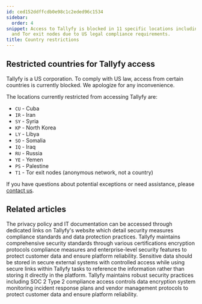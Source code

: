 ```yaml
---
id: ced152ddffcdb0e98c1c2eded96c1534
sidebar:
  order: 4
snippet: Access to Tallyfy is blocked in 11 specific locations including countries
  and Tor exit nodes due to US legal compliance requirements.
title: Country restrictions
---
```


## Restricted countries for Tallyfy access

Tallyfy is a US corporation. To comply with US law, access from certain countries is currently blocked. We apologize for any inconvenience.

The locations currently restricted from accessing Tallyfy are:

*   `CU` - Cuba
*   `IR` - Iran
*   `SY` - Syria
*   `KP` - North Korea
*   `LY` - Libya
*   `SO` - Somalia
*   `IQ` - Iraq
*   `RU` - Russia
*   `YE` - Yemen
*   `PS` - Palestine
*   `T1` - Tor exit nodes (anonymous network, not a country)

If you have questions about potential exceptions or need assistance, please [contact us](https://tallyfy.com/contact-us/).


## Related articles
<CardGrid>
<LinkTitleCard header="<b>Terms Legals > Tallyfy's privacy policy</b>" href="/products/pro/miscellaneous/terms-legals/where-can-i-find-tallyfys-privacy-policy/" > The privacy policy and IT documentation can be accessed through dedicated links on Tallyfy's website which detail security measures compliance standards and data protection practices. </LinkTitleCard>
<LinkTitleCard header="<b>Miscellaneous > Terms & legals</b>" href="/products/pro/miscellaneous/terms-legals/" > Tallyfy maintains comprehensive security standards through various certifications encryption protocols compliance measures and enterprise-level security features to protect customer data and ensure platform reliability. </LinkTitleCard>
<LinkTitleCard header="<b>Tracking And Tasks > Protect sensitive data</b>" href="/products/pro/tracking-and-tasks/how-can-i-protect-sensitive-data-in-tallyfy/" > Sensitive data should be stored in secure external systems with controlled access while using secure links within Tallyfy tasks to reference the information rather than storing it directly in the platform. </LinkTitleCard>
<LinkTitleCard header="<b>Pro > Compliance</b>" href="/products/pro/compliance/" > Tallyfy maintains robust security practices including SOC 2 Type 2 compliance access controls data encryption system monitoring incident response plans and vendor management protocols to protect customer data and ensure platform reliability. </LinkTitleCard>
</CardGrid>